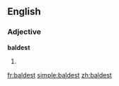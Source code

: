 ==English==

===Adjective===
'''baldest'''

#{{superlative of|[[bald]]}}

[[fr:baldest]]
[[simple:baldest]]
[[zh:baldest]]
